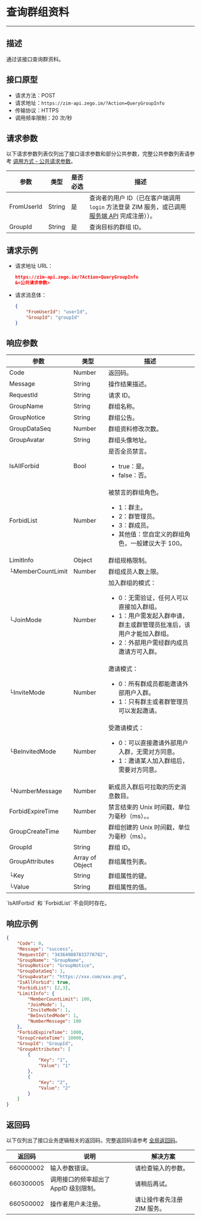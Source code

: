 # 查询群组资料

- - -

## 描述

通过该接口查询群资料。

## 接口原型

- 请求方法：POST
- 请求地址：`https://zim-api.zego.im/?Action=QueryGroupInfo`
- 传输协议：HTTPS
- 调用频率限制：20 次/秒

## 请求参数

以下请求参数列表仅列出了接口请求参数和部分公共参数，完整公共参数列表请参考 [调用方式 - 公共请求参数](../Accessing%20Server%20APIs.mdx#2-公共参数)。

| 参数 | 类型 | 是否必选 | 描述 |
|------|------|----------|------|
| FromUserId | String | 是 | 查询者的用户 ID（已在客户端调用 `login` 方法登录 ZIM 服务，或已调用 [服务端 API](./../User/Batch%20register%20users.mdx) 完成注册））。 |
| GroupId | String | 是 | 查询目标的群组 ID。 |

## 请求示例

- 请求地址 URL：
    ```json
    https://zim-api.zego.im/?Action=QueryGroupInfo
    &<公共请求参数>
    ```

- 请求消息体：

    ```json
    {
        "FromUserId": "userId",
        "GroupId": "groupId"
    }
    ```

## 响应参数

| 参数 | 类型 | 描述 |
|------|------|------|
| Code | Number | 返回码。 |
| Message | String | 操作结果描述。 |
| RequestId | String | 请求 ID。 |
| GroupName | String | 群组名称。 |
| GroupNotice | String | 群组公告。 |
| GroupDataSeq | Number | 群组资料修改次数。 |
| GroupAvatar | String | 群组头像地址。 |
| IsAllForbid | Bool | 是否全员禁言。<ul><li>true：是。</li><li>false：否。</li></ul> |
| ForbidList | Number | 被禁言的群组角色。<ul><li>1：群主。</li><li>2：群管理员。</li><li>3：群成员。</li><li>其他值：您自定义的群组角色，一般建议大于 100。</li></ul> |
| LimitInfo | Object | 群组规格限制。 |
| └MemberCountLimit | Number | 群组成员人数上限。 |
| └JoinMode | Number | 加入群组的模式：<ul><li>0：无需验证，任何人可以直接加入群组。</li><li>1：用户需发起入群申请，群主或群管理员批准后，该用户才能加入群组。</li><li>2：外部用户需经群内成员邀请方可入群。</li></ul> |
| └InviteMode | Number | 邀请模式：<ul><li>0：所有群成员都能邀请外部用户入群。</li><li>1：只有群主或者群管理员可以发起邀请。</li></ul> |
| └BeInvitedMode | Number | 受邀请模式：<ul><li>0：可以直接邀请外部用户入群，无需对方同意。</li><li>1：邀请某人加入群组后，需要对方同意。</li></ul> |
| └NumberMessage | Number | 新成员入群后可拉取的历史消息数目。 |
| ForbidExpireTime | Number | 禁言结束的 Unix 时间戳，单位为毫秒（ms）。。 |
| GroupCreateTime | Number | 群组创建的 Unix 时间戳，单位为毫秒（ms）。 |
| GroupId | String | 群组 ID。 |
| GroupAttributes | Array of Object | 群组属性列表。 |
| └Key | String | 群组属性的键。 |
| └Value | String | 群组属性的值。 |

<Note title="说明">
`IsAllForbid` 和 `ForbidList` 不会同时存在。 
</Note>

## 响应示例

```json
{
    "Code": 0,
    "Message": "success",
    "RequestId": "343649807833778782",
    "GroupName": "GroupName",
    "GroupNotice": "GroupNotice",
    "GroupDataSeq": 1,
    "GroupAvatar": "https://xxx.com/xxx.png",
    "IsAllForbid": true,
    "ForbidList": [2,3],
    "LimitInfo": {
        "MemberCountLimit": 100,
        "JoinMode": 1,
        "InviteMode": 1,
        "BeInvitedMode": 1,
        "NumberMessage": 100
    },
    "ForbidExpireTime": 1000,
    "GroupCreateTime": 10000,
    "GroupId": "GroupId",
    "GroupAttributes": [
        {
            "Key": "1",
            "Value": "1"
        },
        {
            "Key": "2",
            "Value": "2"
        }
    ]
}
```

## 返回码

以下仅列出了接口业务逻辑相关的返回码，完整返回码请参考 [全局返回码](../Return%20codes.mdx)。

| 返回码 | 说明 | 解决方案 |
|--------|------|----------|
| 660000002 | 输入参数错误。 | 请检查输入的参数。 |
| 660300005 | 调用接口的频率超出了 AppID 级别限制。 | 请稍后再试。 |
| 660500002 | 操作者用户未注册。 | 请让操作者先注册 ZIM 服务。 |

